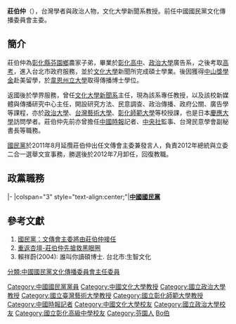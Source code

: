 {{Infobox_officeholder
| name = 莊伯仲
| image name =
| now = 中國國民黨文傳會主委
| period = 2011年8月至 2012年7月
| Sex = 男 
| Native place = 中華民國
| date of birth =1969
| place of birth = {{ROC}}[[台灣省|台灣省]][[彰化縣|彰化縣]][[芬園鄉|芬園鄉]]
}}
'''莊伯仲'''（{{bd|1969年|}}），台灣學者與政治人物，文化大學新聞系教授。前任中國國民黨文化傳播委員會主委。

== 簡介 ==
莊伯仲為[[彰化縣|彰化縣]][[芬園鄉|芬園鄉]]農家子弟，畢業於[[彰化高中|彰化高中]]、[[政治大學|政治大學]]廣告系，之後考取[[高考|高考]]，進入台北市政府服務，並於[[文化大學|文化大學]]新聞所完成碩士學業。後因獲得[[中山獎學金|中山獎學金]]赴美留學，於[http://wayne.edu/ 韋恩州立大學]取得傳播博士學位。

返國後於學界服務，曾任[http://jou.pccu.edu.tw/ 文化大學新聞系]主任，現為該系專任教授，以及該校新媒體與傳播研究中心主任，開設研究方法、民意調查、政治傳播、政府公關、廣告學等課程，亦於[[政治大學|政治大學]]、[[台灣藝術大學|台灣藝術大學]]、[[彰化師範大學|彰化師範大學]]等校授課，也是日本[https://www.keio.ac.jp/ja/ 慶應大學]訪問學者。莊伯仲先前亦曾擔任[[中國時報|中國時報]]記者、[[中央社|中央社]]監事、台灣民意學會副秘書長等職務。

[[國民黨|國民黨]]於2011年8月延攬莊伯仲出任文傳會主委兼發言人，負責2012年總統與立委二合一選舉文宣事務，勝選後於2012年7月卸任，回復教職。

== 政黨職務 ==
{{start box}}
{{s-off}}
{{s-ppo}}
|-
|colspan="3" style="text-align:center;"|'''[[中國國民黨|中國國民黨]]'''
{{s-before|[[蘇俊賓|蘇俊賓]]}}
{{s-title|[[中國國民黨|中國國民黨]][[中國國民黨文化傳播委員會|文傳會主委]]<br> 2011年8月1日 - 2012年7月31日</small>}}
{{s-after|[[蕭旭岑|蕭旭岑]]}}
{{end box}}


== 參考文獻 ==
# [http://www.kmt.org.tw/page.aspx?id=32&aid=6236 國民黨：文傳會主委將由莊伯仲接任]
# [http://tw.news.yahoo.com/重返杏壇-莊伯仲先搶救黑眼圈-113621337.html 重返杏壇-莊伯仲先搶救黑眼圈] {{Wayback|url=http://tw.news.yahoo.com/%E9%87%8D%E8%BF%94%E6%9D%8F%E5%A3%87-%E8%8E%8A%E4%BC%AF%E4%BB%B2%E5%85%88%E6%90%B6%E6%95%91%E9%BB%91%E7%9C%BC%E5%9C%88-113621337.html |date=20191211090726 }}
# 賴祥蔚(2004):  誰叫你讀碩博士. 台北市:生智文化

<div class="references-small">
<references />
</div>

{{DEFAULTSORT:Zhuang莊}}
[[分類:中國國民黨文化傳播委員會主任委員|分類:中國國民黨文化傳播委員會主任委員]]
[[Category:中國國民黨黨員|Category:中國國民黨黨員]]
[[Category:中國文化大學教授|Category:中國文化大學教授]]
[[Category:國立政治大學教授|Category:國立政治大學教授]]
[[Category:國立臺灣藝術大學教授|Category:國立臺灣藝術大學教授]]
[[Category:國立彰化師範大學教授|Category:國立彰化師範大學教授]]
[[Category:中國時報記者|Category:中國時報記者]]
[[Category:中國文化大學校友|Category:中國文化大學校友]]
[[Category:國立政治大學校友|Category:國立政治大學校友]]
[[Category:國立彰化高級中學校友|Category:國立彰化高級中學校友]]
[[Category:芬園人|Category:芬園人]]
[[Category:莊姓|Bo伯]]